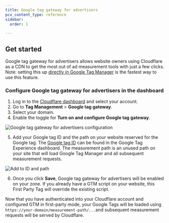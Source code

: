 ```yaml
---
title: Google tag gateway for advertisers
pcx_content_type: reference
sidebar:
  order: 1

---
```


## Get started

Google tag gateway for advertisers allows website owners using Cloudflare as a CDN to get the most out of ad measurement tools with just a few clicks. Note: setting this up [directly in Google Tag Manager](https://support.google.com/analytics/answer/16061641) is the fastest way to use this feature.

### Configure Google tag gateway for advertisers in the dashboard

1. Log in to the [Cloudflare dashboard](https://dash.cloudflare.com/login) and select your account.
2. Go to **Tag Management** > **Google tag gateway**.
3. Select your domain.
4. Enable the toggle for **Turn on and configure Google tag gateway**.

![Google tag gateway for advertisers configuration](~/assets/images/google-tag-gateway/google-tag-configuration.png)

5. Add your Google tag ID and the path on your website reserved for the Google tag.
The [Google tag ID](https://support.google.com/analytics/answer/9539598?hl=en) can be found in the Google Tag Experience dashboard. The measurement path is an unused path on your site that will load Google Tag Manager and all subsequent measurement requests.

![Add to ID and path](~/assets/images/google-tag-gateway/google-tag-id-path.png)

6. Once you click **Save**, Google tag gateway for advertisers will be enabled on your zone. If you already have a GTM script on your website, this First Party Tag will override the existing script.

Now that you have authenticated into your Cloudflare account and configured GTM in first-party mode, your Google Tags will be loaded using `https://your-domain/measurement-path/...`and subsequent measurement requests will be served by Cloudflare.
